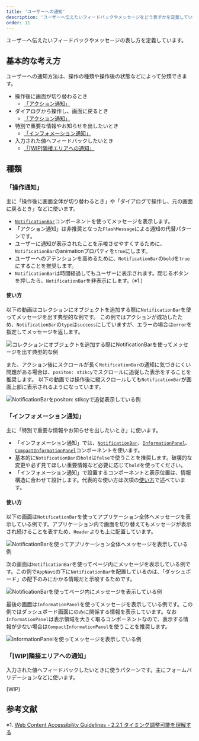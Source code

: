 ```yaml
---
title: 'ユーザーへの通知'
description: 'ユーザーへ伝えたいフィードバックやメッセージをどう表すかを定義しています。'
order: 11
---
```



ユーザーへ伝えたいフィードバックやメッセージの表し方を定義しています。


## 基本的な考え方

ユーザーへの通知方法は、操作の種類や操作後の状態などによって分類できます。

- 操作後に画面が切り替わるとき
  - [「アクション通知」](#h3-0)
- ダイアログから操作し、画面に戻るとき
  - [「アクション通知」](#h3-0)
- 特別で重要な情報やお知らせを出したいとき
  - [「インフォメーション通知」](#h3-1)
- 入力された値へフィードバックしたいとき
  - [「[WIP]隣接エリアへの通知」](#h3-2)

## 種類

### 「操作通知」

主に「操作後に画面全体が切り替わるとき」や「ダイアログで操作し、元の画面に戻るとき」などに使います。

- [`NotificationBar`](/products/components/notification-bar)コンポーネントを使ってメッセージを表示します。
- 「アクション通知」は非推奨となった`FlashMessage`による通知の代替パターンです。
- ユーザーに通知が表示されたことを示唆させやすくするために、`NotificationBar`のanimationプロパティを`true`にします。
- ユーザーへのアテンションを高めるために、`NotificationBar`の`bold`を`true`にすることを推奨します。
- `NotificationBar`は時間経過してもユーザーに表示されます。閉じるボタンを押したら、`NotificationBar`を非表示にします。(※1.)

#### 使い方

以下の動画はコレクションにオブジェクトを追加する際に`NotificationBar`を使ってメッセージを出す典型的な例です。
この例ではアクションが成功したため、`NotificationBar`の`type`は`success`にしていますが、エラーの場合は`error`を指定してメッセージを返します。

![コレクションにオブジェクトを追加する際に`NotificationBar`を使ってメッセージを出す典型的な例](./images/notification-patern/notification-patern-notificationbar.gif)

また、アクション後にスクロールが長く`NotificationBar`の通知に気づきにくい問題がある場合は、`positon: stikcy`でスクロールに追従した表示をすることを推奨します。
以下の動画では操作後に縦スクロールしても`NotificationBar`が画面上部に表示されるようになっています。

![`NotificationBar`を`positon: stikcy`で追従表示している例](./images/notification-patern/notification-patern-notificationbar-sticky.gif)

### 「インフォメーション通知」

主に「特別で重要な情報やお知らせを出したいとき」に使います。

- 「インフォメーション通知」では、[`NotificationBar`](/products/components/notification-bar)、[`InformationPanel`](/products/components/information-panel)、[`CompactInformationPanel`](/products/components/information-panel)コンポーネントを使います。
- 基本的に`NotificationBar`の`bold`は`false`で使うことを推奨します。破壊的な変更や必ず見てほしい重要情報など必要に応じて`bold`を使ってください。
- 「インフォメーション通知」で設置するコンポーネントと表示位置は、情報構造に合わせて設計します。代表的な使い方は次項の[使い方](#h4-1)で述べています。

#### 使い方

以下の画面は`NotificationBar`を使ってアプリケーション全体へメッセージを表示している例です。アプリケーション内で画面を切り替えてもメッセージが表示され続けることを表すため、`Header`よりも上に配置しています。

![`NotificationBar`を使ってアプリケーション全体へメッセージを表示している例](./images/notification-patern/notification-patern-static1.png)

次の画面は`NotificationBar`を使ってページ内にメッセージを表示している例です。この例で`AppNavi`の下に`NotificationBar`を配置しているのは、「ダッシュボード」の配下のみにかかる情報だと示唆するためです。

![`NotificationBar`を使ってページ内にメッセージを表示している例](./images/notification-patern/notification-patern-static2.png)

最後の画面は`InformationPanel`を使ってメッセージを表示している例です。この例ではダッシュボード画面にのみに関係する情報を表示しています。なお`InformationPanel`は表示領域を大きく取るコンポーネントなので、表示する情報が少ない場合は`CompactInformationPanel`を使うことを推奨します。

![`InformationPanel`を使ってメッセージを表示している例](./images/notification-patern/notification-patern-static3.png)


### 「[WIP]隣接エリアへの通知」

入力された値へフィードバックしたいときに使うパターンです。主にフォームバリデーションなどに使います。

{WIP}

## 参考文献

※1. [Web Content Accessibility Guidelines - 2.2.1 タイミング調整可能を理解する](https://waic.jp/docs/UNDERSTANDING-WCAG20/time-limits-required-behaviors.html)
